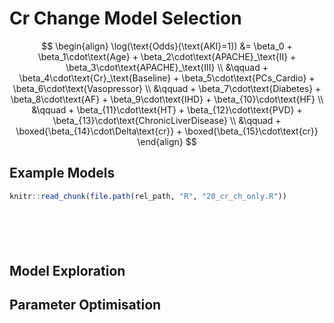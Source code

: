 # Cr Change Model Selection

$$
\begin{align}
\log(\text{Odds}(\text{AKI}=1)) &= \beta_0 + \beta_1\cdot\text{Age} + \beta_2\cdot\text{APACHE}_\text{II} + \beta_3\cdot\text{APACHE}_\text{III} \\
  &\qquad + \beta_4\cdot\text{Cr}_\text{Baseline} + \beta_5\cdot\text{PCs_Cardio} + \beta_6\cdot\text{Vasopressor} \\
  &\qquad + \beta_7\cdot\text{Diabetes} + \beta_8\cdot\text{AF} + \beta_9\cdot\text{IHD} + \beta_{10}\cdot\text{HF} \\
  &\qquad + \beta_{11}\cdot\text{HT} + \beta_{12}\cdot\text{PVD} + \beta_{13}\cdot\text{ChronicLiverDisease} \\
  &\qquad + \boxed{\beta_{14}\cdot\Delta\text{cr}} + \boxed{\beta_{15}\cdot\text{cr}}
\end{align}
$$

## Example Models

```r
knitr::read_chunk(file.path(rel_path, "R", "20_cr_ch_only.R"))
```

```r
```

```r
```

```r
```

```r
```

```r
```

## Model Exploration



## Parameter Optimisation
